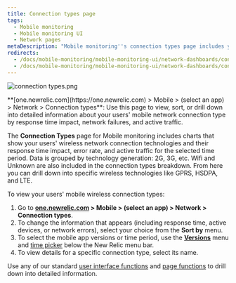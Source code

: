 ```yaml
---
title: Connection types page
tags:
  - Mobile monitoring
  - Mobile monitoring UI
  - Network pages
metaDescription: "Mobile monitoring''s connection types page includes your mobile wireless connection types and their response time, network failure rate, and traffic."
redirects:
  - /docs/mobile-monitoring/mobile-monitoring-ui/network-dashboards/connection-types-dashboard
  - /docs/mobile-monitoring/mobile-monitoring-ui/network-dashboards/connection-types-page
---
```


![connection types.png](./images/connection-types.png "connection types.png")

<figcaption>
  **[one.newrelic.com](https://one.newrelic.com) > Mobile > (select an app) > Network > Connection types**: Use this page to view, sort, or drill down into detailed information about your users' mobile network connection type by response time impact, network failures, and active traffic.
</figcaption>

The **Connection Types** page for Mobile monitoring includes charts that show your users' wireless network connection technologies and their response time impact, error rate, and active traffic for the selected time period. Data is grouped by technology generation: 2G, 3G, etc. Wifi and Unknown are also included in the connection types breakdown. From here you can drill down into specific wireless technologies like GPRS, HSDPA, and LTE.

To view your users' mobile wireless connection types:

1. Go to **[one.newrelic.com](https://one.newrelic.com) > Mobile > (select an app) > Network > Connection types**.
2. To change the information that appears (including response time, active devices, or network errors), select your choice from the **Sort by** menu.
3. To select the mobile app versions or time period, use the [**Versions**](/docs/mobile-apps/versions) menu and [time picker](/docs/site/timepicker-setting-time-periods-to-view-data) below the New Relic menu bar.
4. To view details for a specific connection type, select its name.

Use any of our standard [user interface functions](/docs/accounts-partnerships/education/getting-started-new-relic/new-relic-user-interface) and [page functions](/docs/accounts-partnerships/education/getting-started-new-relic/standard-dashboard-features) to drill down into detailed information.
